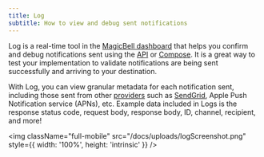 ```yaml
---
title: Log
subtitle: How to view and debug sent notifications
---
```


Log is a real-time tool in the [MagicBell dashboard](https://app.magicbell.com) that helps you confirm and debug notifications sent using the [API](/docs/graphql-api/overview) or [Compose](/docs/compose). It is a great way to test your implementation to validate notifications are being sent successfully and arriving to your destination.

With Log, you can view granular metadata for each notification sent, including those sent from other [providers](/docs/email/overview) such as [SendGrid](/docs/email/sendgrid), Apple Push Notification service (APNs), etc. Example data included in Logs is the response status code, request body, response body, ID, channel, recipient, and more!

<img
  className="full-mobile"
  src="/docs/uploads/logScreenshot.png"
  style={{ width: '100%', height: 'intrinsic' }}
/>
